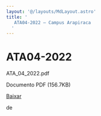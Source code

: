 ```yaml
---
layout: '@/layouts/MdLayout.astro'
title: '
   ATA04-2022 — Campus Arapiraca
  '
---
```






ATA04\-2022
===========














 ATA\_04\_2022\.pdf
   

 Documento PDF
 (156\.7KB)
 

<a class="btn btn-secondary download" href="https://arapiraca.ufal.br/graduacao/ciencia-da-computacao/documentos/atas-do-colegiado-e-nde/colegiado/2022/copy3_of_ata_01_2022.pdf/%40%40download/file/ATA_04_2022.pdf">
 Baixar
</a>




























 de
 


















